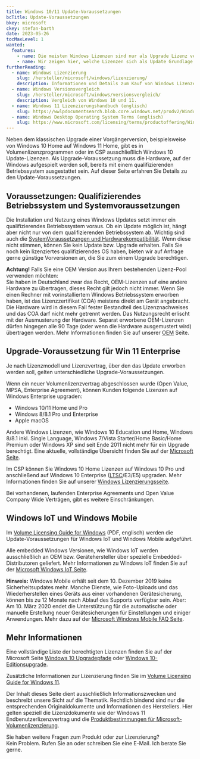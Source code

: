 ```yaml
---
title: Windows 10/11 Update-Voraussetzungen
bcTitle: Update-Voraussetzungen
bkey: microsoft
ckey: stefan-barth
date: 2023-05-26
tocMaxLevel: 1
wanted:
  features:
    - name: Die meisten Windows Lizenzen sind nur als Upgrade Lizenz verfügbar
    - name: Wir zeigen hier, welche Lizenzen sich als Update Grundlage eignen
furtherReading:
  - name: Windows Lizenzierung
    slug: /hersteller/microsoft/windows/lizenzierung/
    description: Informationen und Details zum Kauf von Windows Lizenzen.
  - name: Windows Versionsvergleich
    slug: /hersteller/microsoft/windows/versionsvergleich/
    description: Vergleich von Windows 10 und 11.
  - name: Windows 11 Lizenzierungshandbuch (englisch)
    slug: https://wwlpdocumentsearch.blob.core.windows.net/prodv2/Windows_11_Commercial_Licensing_Guide.pdf?sv=2020-08-04&se=2123-04-26T03:49:08Z&sr=b&sp=r&sig=ZOBNDMwTwi83nYr7LyGe3n4LoVTaPy7LfUV6KY6D%2BRo%3D
  - name: Windows Desktop Operating System Terms (englisch)
    slug: https://www.microsoft.com/licensing/terms/productoffering/WindowsDesktopOperatingSystem/MCA
---
```




<Intro>

Neben dem klassischen Upgrade einer Vorgängerversion, beispielsweise von Windows 10 Home auf Windows 11 Home, gibt es in Volumenlizenzprogrammen oder im CSP ausschließlich Windows 10 Update-Lizenzen.
Als Upgrade-Voraussetzung muss die Hardware, auf der Windows aufgespielt werden soll, bereits mit einem qualifizierenden Betriebssystem ausgestattet sein. Auf dieser Seite erfahren Sie Details zu den Update-Voraussetzungen.


</Intro>

<TOC />



## Voraussetzungen: Qualifizierendes Betriebssystem und Systemvoraussetzungen

Die Installation und Nutzung eines Windows Updates setzt immer ein qualifizierendes Betriebssystem voraus. Ob ein Update möglich ist, hängt aber nicht nur von dem qualifizierenden Betriebssystem ab. Wichtig sind auch die [SystemVoraussetzungen und Hardwarekompatibilität](https://www.microsoft.com/de-de/windows/windows-10-specifications). Wenn diese nicht stimmen, können Sie kein Update bzw. Upgrade erhalten. Falls Sie noch kein lizenziertes qualifizierendes OS haben, bieten wir auf Anfrage gerne günstige Vorversionen an, die Sie zum einem Upgrade berechtigen.


<Info>

 **Achtung!** Falls Sie eine OEM Version aus Ihrem bestehenden Lizenz-Pool verwenden möchten:<br />
 Sie haben in Deutschland zwar das Recht, OEM-Lizenzen auf eine andere Hardware zu übertragen, dieses Recht gilt jedoch nicht immer. Wenn Sie einen Rechner mit vorinstalliertem Windows Betriebssystem erworben haben, ist das Lizenzzertifikat (COA) meistens direkt am Gerät angebracht. Die Hardware wird in diesem Fall fester Bestandteil des Lizenznachweises und das COA darf nicht mehr getrennt werden. Das Nutzungsrecht erlischt mit der Ausmusterung der Hardware. Separat erworbene OEM-Lizenzen dürfen hingegen alle 90 Tage (oder wenn die Hardware ausgemustert wird) übertragen werden. Mehr Informationen finden Sie auf unserer [OEM](/hersteller/microsoft/oem/) Seite.


</Info>


## Upgrade-Voraussetzung für Win 11 Enterprise

Je nach Lizenzmodell und Lizenzvertrag, über den das Update erworben werden soll, gelten unterschiedliche Upgrade-Voraussetzungen.

Wenn ein neuer Volumenlizenzvertrag abgeschlossen wurde (Open Value, MPSA, Enterprise Agreement), können Kunden folgende Lizenzen auf Windows Enterprise upgraden:

 - Windows 10/11 Home und Pro
 - Windows 8/8.1 Pro und Enterprise
 - Apple macOS

Andere Windows Lizenzen, wie Windows 10 Education und Home, Windows 8/8.1 inkl. Single Language, Windows 7/Vista Starter/Home Basic/Home Premium oder Windows XP sind seit Ende 2011 nicht mehr für ein Upgrade berechtigt.
Eine aktuelle, vollständige Übersicht finden Sie auf der [Microsoft Seite](https://www.microsoft.com/licensing/terms/productoffering/WindowsDesktopOperatingSystem/MCA#LicenseModel).


<Info>

Im CSP können Sie Windows 10 Home Lizenzen auf Windows 10 Pro und anschließend auf Windows 10 Enterprise ([LTSC](/hersteller/microsoft/windows/lizenzierung/#long-term-servicing-channel-ltsc)/E3/E5) upgraden. Mehr Informationen finden Sie auf unserer [Windows Lizenzierungsseite](/hersteller/microsoft/windows/lizenzierung/).

Bei vorhandenen, laufenden Enterprise Agreements und Open Value Company Wide Verträgen, gibt es weitere Einschränkungen.

</Info>


## Windows IoT und Windows Mobile

 Im [Volume Licensing Guide for Windows](https://www.microsoft.com/licensing/docs/view/Licensing-Guides) (PDF, englisch) werden die Update-Voraussetzungen für Windows IoT und Windows Mobile aufgeführt.

 Alle embedded Windows Versionen, wie Windows IoT werden ausschließlich an OEM bzw. Gerätehersteller über spezielle Embedded-Distributoren geliefert. Mehr Informationen zu Windows IoT finden Sie auf der [Microsoft Windows IoT Seite](https://developer.microsoft.com/de-de/windows/iot/).

 **Hinweis:** Windows Mobile erhält seit dem 10. Dezember 2019 keine Sicherheitsupdates mehr. Manche Dienste, wie Foto-Uploads und das Wiederherstellen eines Geräts aus einer vorhandenen Gerätesicherung, können bis zu 12 Monate nach Ablauf des Supports verfügbar sein. Aber: Am 10. März 2020 endet die Unterstützung für die automatische oder manuelle Erstellung neuer Gerätesicherungen für Einstellungen und einiger Anwendungen. Mehr dazu auf der [Microsoft Windows Mobile FAQ Seite](https://support.microsoft.com/de-de/windows/ablauf-des-supports-f%C3%BCr-windows-10-mobile-h%C3%A4ufig-gestellte-fragen-faq-8c2dd1cf-a571-00f0-0881-bb83926d05c5).



## Mehr Informationen

Eine vollständige Liste der berechtigten Lizenzen finden Sie auf der Microsoft Seite [Windows 10 Upgradepfade](https://learn.microsoft.com/de-de/windows/deployment/upgrade/windows-10-upgrade-paths) oder [Windows 10-Editionsupgrade](https://learn.microsoft.com/de-de/windows/deployment/upgrade/windows-edition-upgrades).

Zusätzliche Informationen zur Lizenzierung finden Sie im [Volume Licensing Guide for Windows 11](https://www.microsoft.com/en-us/licensing/product-licensing/windows).



<Info>

 Der Inhalt dieses Seite dient ausschließlich Informationszwecken und beschreibt unsere Sicht auf die Thematik.
 Rechtlich bindend sind nur die entsprechenden Originaldokumente und Informationen des Herstellers. Hier gelten speziell die Lizenzdokumente wie der Windows 11 Endbenutzerlizenzvertrag und die [Produktbestimmungen für Microsoft-Volumenlizenzierung](https://www.microsoft.com/licensing/docs).


</Info>


<GetInTouch theme="light">

Sie haben weitere Fragen zum Produkt oder zur Lizenzierung?<br />
Kein Problem. Rufen Sie an oder schreiben Sie eine E-Mail. Ich berate Sie gerne.

</GetInTouch>
